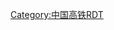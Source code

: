 {{Routemap
|title=徐宿淮盐铁路<includeonly>
|inline=1</includeonly>
|map=
\CONTg\\~~ ~~ ~~ ~~{{RoutemapRoute|Licon=u|[[郑徐高铁]]往[[郑州东站|郑州东]]}}
\ABZg+l\CONTfq\~~ ~~ ~~ ~~{{RoutemapRoute|Licon=r|[[京沪高铁]]往[[北京南站|北京南]]}}
\BHF\\~~0~~'''[[徐州东站|徐州东]]'''
CONTgq\ABZgr\\~~ ~~ ~~ ~~{{RoutemapRoute|Licon=l|[[京沪高铁]]往[[上海虹桥站|上海虹桥]]}}
\BST\\~~ ~~[[后马庄站|后马庄]]（[[越行]]）
\ABZgl\CONTfq\~~ ~~ ~~ ~~{{RoutemapRoute|Licon=r|[[连徐客运专线]]往[[连云港站|连云港]]}}
\HST\FLUG\~~ ~~[[观音机场站|观音机场]]~~ ~~[[徐州观音机场|XUZ 徐州机场]]
\HST\\~~ ~~[[睢宁站|睢宁]]
\BHF\\~~ ~~'''[[宿迁站|宿迁]]'''
\eBST\\~~ ~~[[洋河北站|洋河北]]（预留）
CONTr+f\STR\\~~ ~~ ~~ ~~{{RoutemapRoute|Licon=l|[[宿淮铁路]]往[[符离集站|符离集]]}}
hKRZWae\hKRZWae\WASSERq\~~ ~~ ~~[[京杭运河]]
BHF!~HUBaq\BHF!~HUBeq\\~~ ~~[[泗阳站|泗阳]]
hKRZWae\hKRZWae\WASSERq\~~ ~~ ~~[[淮沭河]]
ABZg+l\KRZo\CONTfq\~~ ~~ ~~ ~~{{RoutemapRoute|Licon=r|[[新长铁路]]往[[新沂站|新沂]]}}
LSTR\ABZg+l\CONTfq\~~ ~~ ~~ ~~{{RoutemapRoute|Licon=r|[[连镇铁路]]往[[董集站|董集]]}}
LSTR\BHF\\~~ ~~'''[[淮安东站|淮安东]]'''
STRl\KRZo\STR+r\
WASSERq\hKRZWae\hKRZWae\~~ ~~ ~~[[淮河|淮河入海通道]]、[[苏北灌溉总渠]]
CONTgq\ABZgr\LSTR\~~ ~~ ~~ ~~{{RoutemapRoute|Licon=l|[[连镇铁路]]往[[镇江站|镇江]]}}
\HST\LSTR\~~ ~~[[阜宁南站|阜宁南]]
\BHF!~HUBaq\BHF!~HUBeq\~~ ~~[[建湖站|建湖]]
STR+l\KRZo\STRr\
STRl\KRZo\STR+r\
\STR\LSTR\
\STR\ABZg+l\CONTfq~~ ~~ ~~ ~~{{RoutemapRoute|Licon=r|[[青盐铁路]]往[[青岛北站|青岛北]]}}
\STR\DST\~~ ~~ ~~ ~~[[盐城北站|盐城北]]
STR+l\KRZo\STRr\
STRl\KRZo\STR+r\
\KBHFxe!~HUBaq\BHF!~HUBeq\~~ ~~'''[[盐城站|盐城]]'''
CONTgq\KRZo\STRr\~~ ~~ ~~ ~~{{RoutemapRoute|Licon=l|[[新长铁路]]往[[长兴南站|长兴南]]}}
\CONTf\\~~ ~~ ~~ ~~{{RoutemapRoute|Licon=d|[[盐通铁路]]往[[南通西站|南通西]]}}
|bottom={{navbar|徐宿淮盐铁路RDT}} 
}}<noinclude>
{{Rdt intro|[[徐宿淮盐铁路]]}}
[[Category:中国高铁RDT]]
</noinclude>